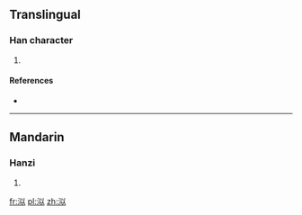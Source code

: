 ==Translingual==

===Han character===
{{Han char|rn=85|rad=水|as=05|sn=8|four=|canj=水女戈人 (EVIO)}}

# {{defn|Han|sort=水05}}

====References====
* {{Han ref|kx=0617.100|dkj=17310|hdz=31576.020|uh=6CE4|ud=27876}}

----

==Mandarin==

===Hanzi===
{{cmn-hanzi|pin=[[nǐ]] ([[ni3]]), [[nì]] ([[ni4]]), [[niè]] ([[nie4]]), [[nìng]] ([[ning4]]), [[sì]] ([[si4]])|wg=ni<sup>3</sup>, ni<sup>4</sup>, nieh<sup>4</sup>, ning<sup>4</sup>, ssu<sup>4</sup>}}

# {{defn|lang=cmn|sort=水05}}

[[fr:泤]]
[[pl:泤]]
[[zh:泤]]